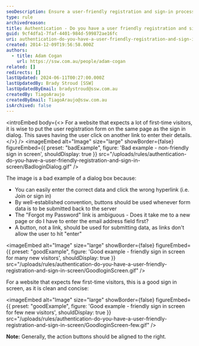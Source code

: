 ```yaml
---
seoDescription: Ensure a user-friendly registration and sign-in process by combining forms on the same page, utilizing submit buttons instead of links, and providing clear navigation options.
type: rule
archivedreason:
title: Authentication - Do you have a user friendly registration and sign in screen?
guid: 9cf4dfa1-7faf-4401-984d-599872ae16fc
uri: authentication-do-you-have-a-user-friendly-registration-and-sign-in-screen
created: 2014-12-09T19:56:58.000Z
authors:
  - title: Adam Cogan
    url: https://ssw.com.au/people/adam-cogan
related: []
redirects: []
lastUpdated: 2024-06-11T00:27:00.000Z
lastUpdatedBy: Brady Stroud [SSW]
lastUpdatedByEmail: bradystroud@ssw.com.au
createdBy: TiagoAraujo
createdByEmail: TiagoAraujo@ssw.com.au
isArchived: false
---
```


<introEmbed
  body={<>
For a website that expects a lot of first-time visitors, it is wise to put the user registration form on the same page as the sign in dialog. This saves having the user click on another link to enter their details.
  </>}
/>
<imageEmbed
  alt="Image"
  size="large"
  showBorder={false}
  figureEmbed={{
    preset: "badExample",
    figure: 'Bad example - non-friendly sign in screen',
    shouldDisplay: true
  }}
  src="/uploads/rules/authentication-do-you-have-a-user-friendly-registration-and-sign-in-screen/BadloginDialog.gif"
/>

The image is a bad example of a dialog box because:

* You can easily enter the correct data and click the wrong hyperlink (i.e. Join or sign in)
* By well-established convention, buttons should be used whenever form data is to be submitted back to the server
* The "Forgot my Password" link is ambiguous - Does it take me to a new page or do I have to enter the email address field first?
* A button, not a link, should be used for submitting data, as links don't allow the user to hit "enter"

<imageEmbed
  alt="Image"
  size="large"
  showBorder={false}
  figureEmbed={{
    preset: "goodExample",
    figure: 'Good example - friendly sign in screen for many new visitors',
    shouldDisplay: true
  }}
  src="/uploads/rules/authentication-do-you-have-a-user-friendly-registration-and-sign-in-screen/GoodloginScreen.gif"
/>

For a website that expects few first-time visitors, this is a good sign in screen, as it is clean and concise:

<imageEmbed
  alt="Image"
  size="large"
  showBorder={false}
  figureEmbed={{
    preset: "goodExample",
    figure: 'Good example - friendly sign in screen for few new visitors',
    shouldDisplay: true
  }}
  src="/uploads/rules/authentication-do-you-have-a-user-friendly-registration-and-sign-in-screen/GoodloginScreen-few.gif"
/>

**Note:** Generally, the action buttons should be aligned to the right.
